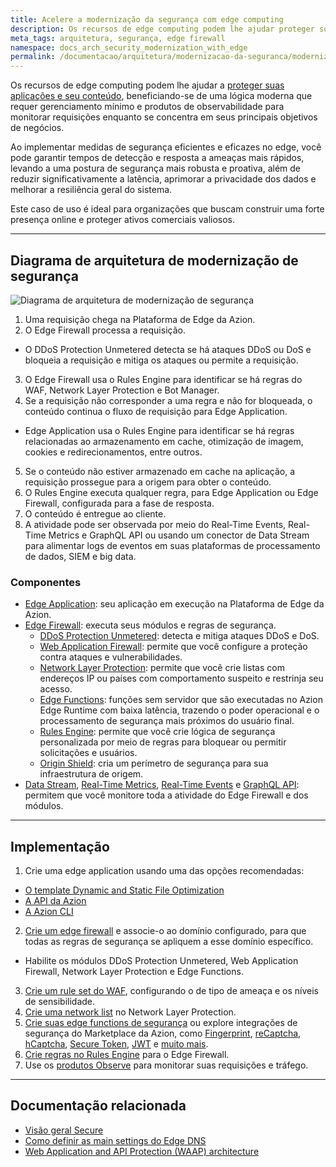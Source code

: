 ```yaml
---
title: Acelere a modernização da segurança com edge computing
description: Os recursos de edge computing podem lhe ajudar proteger suas aplicações e seu conteúdo, beneficiando-se de uma lógica moderna e produtos de observabilidade.
meta_tags: arquitetura, segurança, edge firewall
namespace: docs_arch_security_modernization_with_edge
permalink: /documentacao/arquitetura/modernizacao-da-seguranca/modernizacao-da-seguranca-com-edge-computing/
---
```


Os recursos de edge computing podem lhe ajudar a [proteger suas aplicações e seu conteúdo](https://www.azion.com/pt-br/solucoes/modernizacao-de-seguranca/), beneficiando-se de uma lógica moderna que requer gerenciamento mínimo e produtos de observabilidade para monitorar requisições enquanto se concentra em seus principais objetivos de negócios.

Ao implementar medidas de segurança eficientes e eficazes no edge, você pode garantir tempos de detecção e resposta a ameaças mais rápidos, levando a uma postura de segurança mais robusta e proativa, além de reduzir significativamente a latência, aprimorar a privacidade dos dados e melhorar a resiliência geral do sistema.

Este caso de uso é ideal para organizações que buscam construir uma forte presença online e proteger ativos comerciais valiosos.

---

## Diagrama de arquitetura de modernização de segurança

![Diagrama de arquitetura de modernização de segurança](/assets/docs/images/uploads/diagram-security-modernization.png)

1. Uma requisição chega na Plataforma de Edge da Azion.
2. O Edge Firewall processa a requisição.
- O DDoS Protection Unmetered detecta se há ataques DDoS ou DoS e bloqueia a requisição e mitiga os ataques ou permite a requisição.
3. O Edge Firewall usa o Rules Engine para identificar se há regras do WAF, Network Layer Protection e Bot Manager.
4. Se a requisição não corresponder a uma regra e não for bloqueada, o conteúdo continua o fluxo de requisição para Edge Application.
- Edge Application usa o Rules Engine para identificar se há regras relacionadas ao armazenamento em cache, otimização de imagem, cookies e redirecionamentos, entre outros.
5. Se o conteúdo não estiver armazenado em cache na aplicação, a requisição prossegue para a origem para obter o conteúdo.
6. O Rules Engine executa qualquer regra, para Edge Application ou Edge Firewall, configurada para a fase de resposta.
7. O conteúdo é entregue ao cliente.
8. A atividade pode ser observada por meio do Real-Time Events, Real-Time Metrics e GraphQL API ou usando um conector de Data Stream para alimentar logs de eventos em suas plataformas de processamento de dados, SIEM e big data.

### Componentes

- [Edge Application](/pt-br/documentacao/produtos/build/edge-application/): seu aplicação em execução na Plataforma de Edge da Azion.
- [Edge Firewall](/pt-br/documentacao/produtos/secure/edge-firewall/): executa seus módulos e regras de segurança.
    - [DDoS Protection Unmetered](/pt-br/documentacao/produtos/secure/edge-firewall/ddos-protection/): detecta e mitiga ataques DDoS e DoS.
    - [Web Application Firewall](/pt-br/documentacao/produtos/secure/edge-firewall/web-application-firewall/): permite que você configure a proteção contra ataques e vulnerabilidades.
    - [Network Layer Protection](/pt-br/documentacao/produtos/secure/edge-firewall/network-layer-protection/): permite que você crie listas com endereços IP ou países com comportamento suspeito e restrinja seu acesso.
    - [Edge Functions](/pt-br/documentacao/produtos/secure/edge-firewall/edge-functions/): funções sem servidor que são executadas no Azion Edge Runtime com baixa latência, trazendo o poder operacional e o processamento de segurança mais próximos do usuário final.
    - [Rules Engine](/pt-br/documentacao/produtos/secure/edge-firewall/rules-engine/): permite que você crie lógica de segurança personalizada por meio de regras para bloquear ou permitir solicitações e usuários.
    - [Origin Shield](/pt-br/documentacao/produtos/secure/edge-firewall/#extensao-origin-shield): cria um perímetro de segurança para sua infraestrutura de origem.
- [Data Stream](/pt-br/documentacao/produtos/observe/data-stream/), [Real-Time Metrics](/pt-br/documentacao/produtos/observe/real-time-metrics/), [Real-Time Events](/pt-br/documentacao/produtos/observe/real-time-events/) e [GraphQL API](/pt-br/documentacao/devtools/graphql-api/visao-geral/): permitem que você monitore toda a atividade do Edge Firewall e dos módulos.

---

## Implementação

1. Crie uma edge application usando uma das opções recomendadas:
- [O template Dynamic and Static File Optimization](/pt-br/documentacao/produtos/guias/dynamic-static-file-optimization-template/)
- [A API da Azion](https://api.azion.com/#d43c5509-fb99-4b20-a7bd-64f0924af352)
- [A Azion CLI](/pt-br/documentacao/produtos/azion-cli/visao-geral/)
2. [Crie um edge firewall](/pt-br/documentacao/produtos/guias/secure/edge-firewall-definir-main-settings/) e associe-o ao domínio configurado, para que todas as regras de segurança se apliquem a esse domínio específico.
- Habilite os módulos DDoS Protection Unmetered, Web Application Firewall, Network Layer Protection e Edge Functions.
3. [Crie um rule set do WAF](/pt-br/documentacao/produtos/guias/secure/criar-waf-rule-set/), configurando o de tipo de ameaça e os níveis de sensibilidade.
4. [Crie uma network list](/pt-br/documentacao/produtos/guias/blocklists-enderecos-ip-edge/) no Network Layer Protection.
5. [Crie suas edge functions de segurança](/pt-br/documentacao/produtos/guias/edge-functions/firewall/) ou explore integrações de segurança do Marketplace da Azion, como [Fingerprint](/pt-br/documentacao/produtos/guias/fingerprint/), [reCaptcha](/pt-br/documentacao/produtos/guias/recaptcha/), [hCaptcha](/pt-br/documentacao/produtos/guias/hcaptcha/), [Secure Token](/pt-br/documentacao/produtos/guias/secure-token/), [JWT](/pt-br/documentacao/produtos/guias/jwt/) e [muito mais](/pt-br/documentacao/produtos/guias/#marketplace).
6. [Crie regras no Rules Engine](/pt-br/documentacao/produtos/guias/secure/trabalhar-com-rules-engine/) para o Edge Firewall.
7. Use os [produtos Observe](/pt-br/documentacao/produtos/observe/visao-geral/) para monitorar suas requisições e tráfego.

---

## Documentação relacionada

- [Visão geral Secure](/pt-br/documentacao/produtos/secure/visao-geral/)
- [Como definir as main settings do Edge DNS](/pt-br/documentacao/produtos/guias/secure/edge-dns-definir-main-settings/)
- [Web Application and API Protection (WAAP) architecture](/pt-br/documentacao/arquitetura/edge-firewall/web-application-and-api-protection-waap/)
